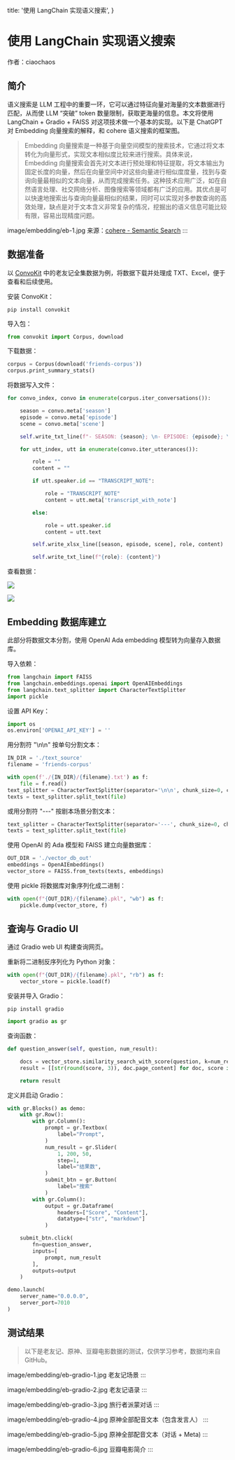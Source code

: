   title: '使用 LangChain 实现语义搜索',
}


# 使用 LangChain 实现语义搜索


作者：ciaochaos

## 简介

语义搜索是 LLM 工程中的重要一环，它可以通过特征向量对海量的文本数据进行匹配，从而使 LLM “突破” token 数量限制，获取更海量的信息。本文将使用 LangChain + Gradio + FAISS 对这项技术做一个基本的实现。以下是 ChatGPT 对 Embedding 向量搜索的解释，和 cohere 语义搜索的框架图。

> Embedding 向量搜索是一种基于向量空间模型的搜索技术，它通过将文本转化为向量形式，实现文本相似度比较来进行搜索。具体来说，Embedding 向量搜索会首先对文本进行预处理和特征提取，将文本输出为固定长度的向量，然后在向量空间中对这些向量进行相似度度量，找到与查询向量最相似的文本向量，从而完成搜索任务。这种技术应用广泛，如在自然语言处理、社交网络分析、图像搜索等领域都有广泛的应用。其优点是可以快速地搜索出与查询向量最相似的结果，同时可以实现对多参数查询的高效处理，缺点是对于文本含义非常复杂的情况，挖掘出的语义信息可能比较有限，容易出现精度问题。

image/embedding/eb-1.jpg
来源：[cohere - Semantic Search](https://docs.cohere.ai/docs/semantic-search)
:::


## 数据准备

以 [ConvoKit](https://github.com/CornellNLP/ConvoKit) 中的老友记全集数据为例，将数据下载并处理成 TXT、Excel，便于查看和后续使用。

安装 ConvoKit：

```shell
pip install convokit
```

导入包：

```python
from convokit import Corpus, download
```

下载数据：

```python
corpus = Corpus(download('friends-corpus'))
corpus.print_summary_stats()
```

将数据写入文件：

```python
for convo_index, convo in enumerate(corpus.iter_conversations()):

    season = convo.meta['season']
    episode = convo.meta['episode']
    scene = convo.meta['scene']

    self.write_txt_line(f"- SEASON: {season}; \n- EPISODE: {episode}; \n- SCENE: {scene}")

    for utt_index, utt in enumerate(convo.iter_utterances()):

        role = ""
        content = ""

        if utt.speaker.id == "TRANSCRIPT_NOTE":

            role = "TRANSCRIPT_NOTE"
            content = utt.meta['transcript_with_note']

        else:

            role = utt.speaker.id
            content = utt.text

        self.write_xlsx_line([season, episode, scene], role, content)

        self.write_txt_line(f"{role}: {content}")
```

查看数据：

![](image/embedding/eb-2.png)

![](image/embedding/eb-3.png)



## Embedding 数据库建立

此部分将数据文本分割，使用 OpenAI Ada embedding 模型转为向量存入数据库。

导入依赖：

```python
from langchain import FAISS
from langchain.embeddings.openai import OpenAIEmbeddings
from langchain.text_splitter import CharacterTextSplitter
import pickle
```

设置 API Key：

```python
import os
os.environ['OPENAI_API_KEY'] = ''
```

用分割符 "\n\n" 按单句分割文本：

```python
IN_DIR = './text_source'
filename = 'friends-corpus'

with open(f'./{IN_DIR}/{filename}.txt') as f:
    file = f.read()
text_splitter = CharacterTextSplitter(separator='\n\n', chunk_size=0, chunk_overlap=0)
texts = text_splitter.split_text(file)
```

或用分割符 "---" 按剧本场景分割文本：

```python
text_splitter = CharacterTextSplitter(separator='---', chunk_size=0, chunk_overlap=0)
texts = text_splitter.split_text(file)
```

使用 OpenAI 的 Ada 模型和 FAISS 建立向量数据库：


```python
OUT_DIR = './vector_db_out'
embeddings = OpenAIEmbeddings()
vector_store = FAISS.from_texts(texts, embeddings)
```

使用 pickle 将数据库对象序列化成二进制：


```python
with open(f"{OUT_DIR}/{filename}.pkl", "wb") as f:
    pickle.dump(vector_store, f)
```



## 查询与 Gradio UI


通过 Gradio web UI 构建查询网页。


重新将二进制反序列化为 Python 对象：


```python
with open(f"{OUT_DIR}/{filename}.pkl", "rb") as f:
    vector_store = pickle.load(f)
```

安装并导入 Gradio：

```shell
pip install gradio
```

```python
import gradio as gr
```

查询函数：

```python
def question_answer(self, question, num_result):

    docs = vector_store.similarity_search_with_score(question, k=num_result)
    result = [[str(round(score, 3)), doc.page_content] for doc, score in docs]

    return result
```

定义并启动 Gradio：


```python
with gr.Blocks() as demo:
    with gr.Row():
        with gr.Column():
            prompt = gr.Textbox(
                label="Prompt",
            )
            num_result = gr.Slider(
                1, 200, 50,
                step=1,
                label="结果数",
            )
            submit_btn = gr.Button(
                label="搜索"
            )
        with gr.Column():
            output = gr.Dataframe(
                headers=["Score", "Content"],
                datatype=["str", "markdown"]
            )

    submit_btn.click(
        fn=question_answer,
        inputs=[
            prompt, num_result
        ],
        outputs=output
    )

demo.launch(
    server_name="0.0.0.0",
    server_port=7010
)
```


## 测试结果


> 以下是老友记、原神、豆瓣电影数据的测试，仅供学习参考，数据均来自 GitHub。


image/embedding/eb-gradio-1.jpg
老友记场景
:::

image/embedding/eb-gradio-2.jpg
老友记语录
:::

image/embedding/eb-gradio-3.jpg
旅行者派蒙对话
:::

image/embedding/eb-gradio-4.jpg
原神全部配音文本（包含发言人）
:::

image/embedding/eb-gradio-5.jpg
原神全部配音文本（对话 + Meta)
:::

image/embedding/eb-gradio-6.jpg
豆瓣电影简介
:::
